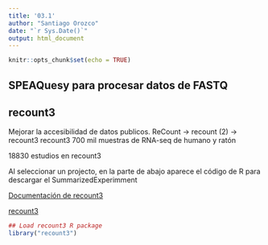 ```yaml
---
title: '03.1'
author: "Santiago Orozco"
date: "`r Sys.Date()`"
output: html_document
---
```


```r
knitr::opts_chunk$set(echo = TRUE)
```

## SPEAQuesy para procesar datos de FASTQ

## recount3
Mejorar la accesibilidad de datos publicos.
ReCount → recount (2) → recount3
recount3 700 mil muestras de RNA-seq de humano y ratón

18830 estudios en recount3

Al seleccionar un projecto, en la parte de abajo aparece el código de R para descargar el SummarizedExperimment

[Documentación de recount3]()

[recount3]()


```r
## Load recount3 R package
library("recount3")

```








